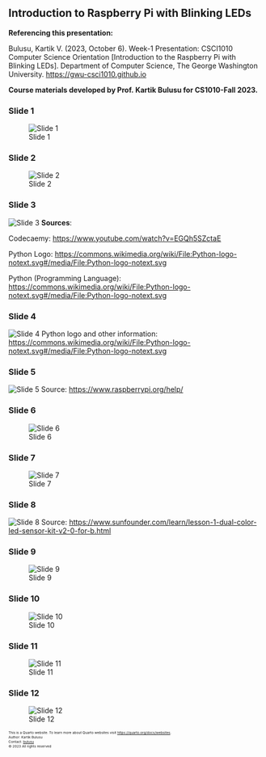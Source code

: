 ## Introduction to Raspberry Pi with Blinking LEDs
<!-- ## Week-1 Presentation: CSCI1010 Computer Science Orientation [*Introduction to the Raspberry Pi  with Blinking LEDs*]. 

Department of Computer Science, The George Washington University. 

[https://gwu-csci1010.github.io](https://gwu-csci1010.github.io)

Referencing this presentation: **Bulusu, Kartik V.** (2023, October 6).  -->

**Referencing this presentation:**

Bulusu, Kartik V. (2023, October 6). Week-1 Presentation: CSCI1010 Computer Science Orientation [Introduction to the Raspberry Pi with Blinking LEDs]. Department of Computer Science, The George Washington University. [https://gwu-csci1010.github.io](https://gwu-csci1010.github.io)


::: {.callout-note appearance="simple"}
**Course materials developed by Prof. Kartik Bulusu for CS1010-Fall 2023.**
:::

### Slide 1
![Slide 1](../images/lecture_notes/week-1/intro-raspb-pi/slide-1.png)

### Slide 2
![Slide 2](../images/lecture_notes/week-1/intro-raspb-pi/slide-2.png)

### Slide 3
![Slide 3](../images/lecture_notes/week-1/intro-raspb-pi/slide-3.png)
**Sources**:

Codecaemy: [https://www.youtube.com/watch?v=EGQh5SZctaE](https://www.youtube.com/watch?v=EGQh5SZctaE)

Python Logo: [https://commons.wikimedia.org/wiki/File:Python-logo-notext.svg#/media/File:Python-logo-notext.svg](https://commons.wikimedia.org/wiki/File:Python-logo-notext.svg#/media/File:Python-logo-notext.svg)

Python (Programming Language): [https://commons.wikimedia.org/wiki/File:Python-logo-notext.svg#/media/File:Python-logo-notext.svg](https://commons.wikimedia.org/wiki/File:Python-logo-notext.svg#/media/File:Python-logo-notext.svg)

### Slide 4
![Slide 4](../images/lecture_notes/week-1/intro-raspb-pi/slide-4.png)
Python logo and other information: [https://commons.wikimedia.org/wiki/File:Python-logo-notext.svg#/media/File:Python-logo-notext.svg](https://commons.wikimedia.org/wiki/File:Python-logo-notext.svg#/media/File:Python-logo-notext.svg)

### Slide 5
![Slide 5](../images/lecture_notes/week-1/intro-raspb-pi/slide-5.png)
Source: [https://www.raspberrypi.org/help/](https://www.raspberrypi.org/help/)

### Slide 6
![Slide 6](../images/lecture_notes/week-1/intro-raspb-pi/slide-6.png)

### Slide 7
![Slide 7](../images/lecture_notes/week-1/intro-raspb-pi/slide-7.png)

### Slide 8
![Slide 8](../images/lecture_notes/week-1/intro-raspb-pi/slide-8.png)
Source: [https://www.sunfounder.com/learn/lesson-1-dual-color-led-sensor-kit-v2-0-for-b.html](https://www.sunfounder.com/learn/lesson-1-dual-color-led-sensor-kit-v2-0-for-b.html)

### Slide 9
![Slide 9](../images/lecture_notes/week-1/intro-raspb-pi/slide-9.png)

### Slide 10
![Slide 10](../images/lecture_notes/week-1/intro-raspb-pi/slide-10.png)

### Slide 11
![Slide 11](../images/lecture_notes/week-1/intro-raspb-pi/slide-11.png)

### Slide 12
![Slide 12](../images/lecture_notes/week-1/intro-raspb-pi/slide-12.png)

<footer>
  <p><small><small><small><small>This is a Quarto website. To learn more about Quarto websites visit <https://quarto.org/docs/websites>.<br>
  Author: Kartik Bulusu<br>
  Contact: <a href="mailto:bulusu@gwu.edu">bulusu</a><br>
  &copy; 2023 All rights reserved</small></small></small></small></p>
</footer>
